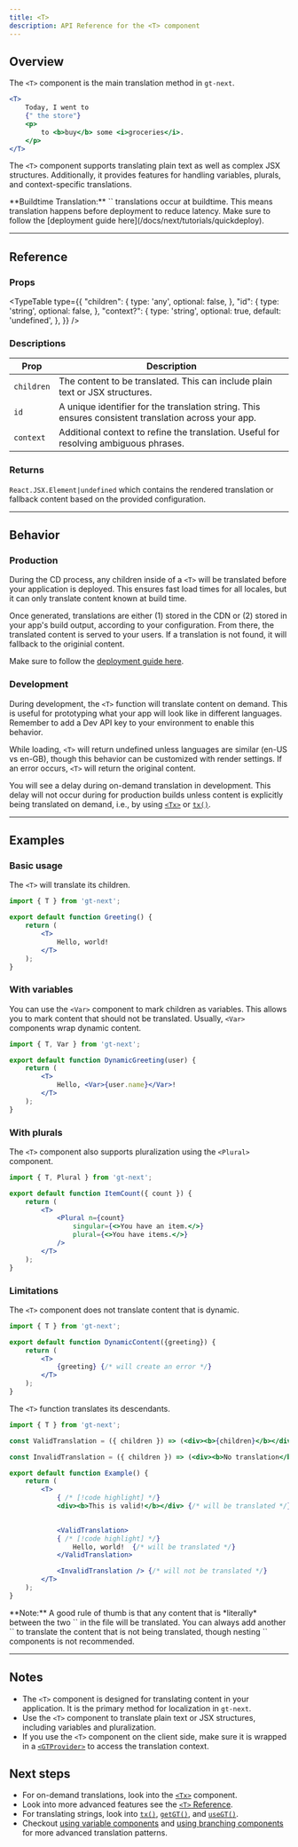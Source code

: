 ```yaml
---
title: <T>
description: API Reference for the <T> component
---
```


## Overview

The `<T>` component is the main translation method in `gt-next`.

```jsx
<T>
    Today, I went to
    {" the store"}
    <p>
        to <b>buy</b> some <i>groceries</i>.
    </p>
</T>
```

The `<T>` component supports translating plain text as well as complex JSX structures.
Additionally, it provides features for handling variables, plurals, and context-specific translations.

<Callout>
**Buildtime Translation:**
`<T>` translations occur at buildtime.
This means translation happens before deployment to reduce latency.
Make sure to follow the [deployment guide here](/docs/next/tutorials/quickdeploy).
</Callout>

---

## Reference


### Props
<TypeTable
  type={{
    "children": {
        type: 'any',
        optional: false,
    },
    "id": {
        type: 'string',
        optional: false,
    },
    "context?": {
        type: 'string',
        optional: true,
        default: 'undefined',
    },
  }}
/>

### Descriptions
| Prop            | Description                                                                                     |
|-----------------|-------------------------------------------------------------------------------------------------|
| `children`  | The content to be translated. This can include plain text or JSX structures.                    |
| `id`        | A unique identifier for the translation string. This ensures consistent translation across your app. |
| `context`   | Additional context to refine the translation. Useful for resolving ambiguous phrases.           |

### Returns


`React.JSX.Element|undefined` which contains the rendered translation or fallback content based on the provided configuration.

---

## Behavior

### Production
During the CD process, any children inside of a `<T>` will be translated before your application is deployed.
This ensures fast load times for all locales, but it can only translate content known at build time.

Once generated, translations are either (1) stored in the CDN or (2) stored in your app's build output, according to your configuration.
From there, the translated content is served to your users.
If a translation is not found, it will fallback to the originial content.

Make sure to follow the [deployment guide here](/docs/next/tutorials/quickdeploy).

### Development
During development, the `<T>` function will translate content on demand.
This is useful for prototyping what your app will look like in different languages.
Remember to add a Dev API key to your environment to enable this behavior.


While loading, `<T>` will return undefined unless languages are similar (en-US vs en-GB), though this behavior can be customized with render settings.
If an error occurs, `<T>` will return the original content.

You will see a delay during on-demand translation in development.
This delay will not occur during for production builds unless content is explicitly being translated on demand,
i.e., by using [`<Tx>`](/docs/next/api/components/tx) or [`tx()`](/docs/next/api/strings/tx).

---

## Examples

### Basic usage

The `<T>` will translate its children.

```jsx title="SimpleTranslation.jsx" copy
import { T } from 'gt-next';

export default function Greeting() {
    return (
        <T>
            Hello, world!
        </T>
    );
}
```


### With variables
You can use the `<Var>` component to mark children as variables.
This allows you to mark content that should not be translated.
Usually, `<Var>` components wrap dynamic content.

```jsx title="DynamicGreeting.jsx" copy
import { T, Var } from 'gt-next';

export default function DynamicGreeting(user) {
    return (
        <T>
            Hello, <Var>{user.name}</Var>!
        </T>
    );
}
```

### With plurals
The `<T>` component also supports pluralization using the `<Plural>` component.

```jsx title="ItemCount.jsx" copy
import { T, Plural } from 'gt-next';

export default function ItemCount({ count }) {
    return (
        <T>
            <Plural n={count} 
                singular={<>You have an item.</>} 
                plural={<>You have items.</>} 
            />
        </T>
    );
}
```

### Limitations

The `<T>` component does not translate content that is dynamic.

```jsx title="DynamicContent.jsx" copy
import { T } from 'gt-next';

export default function DynamicContent({greeting}) {
    return (
        <T>
            {greeting} {/* will create an error */}
        </T>
    );
}
```

The `<T>` function translates its descendants.

```jsx title="Example.jsx" copy
import { T } from 'gt-next';

const ValidTranslation = ({ children }) => (<div><b>{children}</b></div>);

const InvalidTranslation = ({ children }) => (<div><b>No translation</b></div>);

export default function Example() {
    return (
        <T>
            { /* [!code highlight] */}
            <div><b>This is valid!</b></div> {/* will be translated */}

            
            <ValidTranslation>
            { /* [!code highlight] */}
                Hello, world!  {/* will be translated */}
            </ValidTranslation> 

            <InvalidTranslation /> {/* will not be translated */}
        </T>
    );
}
```
<Callout>
    **Note:** A good rule of thumb is that any content that is *literally* between the two `<T>` in the file will be translated.
    You can always add another `<T>` to translate the content that is not being translated, though nesting `<T>` components is not recommended.
</Callout>

---
    
## Notes
 * The `<T>` component is designed for translating content in your application. It is the primary method for localization in `gt-next`.
 * Use the `<T>` component to translate plain text or JSX structures, including variables and pluralization.
 * If you use the `<T>` component on the client side, make sure it is wrapped in a [`<GTProvider>`](/docs/next/guides/jsx#gtprovider) to access the translation context.

## Next steps
 * For on-demand translations, look into the [`<Tx>`](/docs/next/api/components/tx) component.
 * Look into more advanced features see the [`<T>` Reference](/docs/next/guides/jsx).
 * For translating strings, look into [`tx()`](/docs/next/api/strings/tx), [`getGT()`](/docs/next/api/strings/getGT), and [`useGT()`](/docs/next/api/strings/useGT).
 * Checkout [using variable components](/docs/next/guides/variables) and [using branching components](/docs/next/guides/branches) for more advanced translation patterns.
